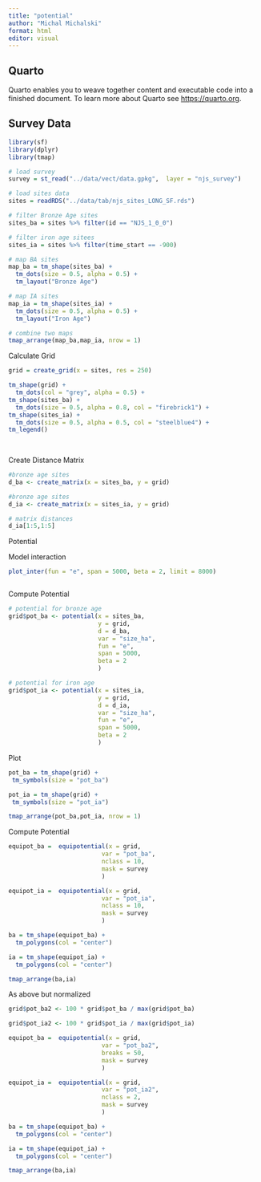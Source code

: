 ```yaml
---
title: "potential"
author: "Michal Michalski"
format: html
editor: visual
---
```


## Quarto

Quarto enables you to weave together content and executable code into a finished document. To learn more about Quarto see <https://quarto.org>.

## Survey Data

```r
library(sf)
library(dplyr)
library(tmap)

# load survey
survey = st_read("../data/vect/data.gpkg",  layer = "njs_survey")

# load sites data
sites = readRDS("../data/tab/njs_sites_LONG_SF.rds")

# filter Bronze Age sites
sites_ba = sites %>% filter(id == "NJS_1_0_0")

# filter iron age sitees
sites_ia = sites %>% filter(time_start == -900)

# map BA sites
map_ba = tm_shape(sites_ba) +
  tm_dots(size = 0.5, alpha = 0.5) +
  tm_layout("Bronze Age")

# map IA sites
map_ia = tm_shape(sites_ia) +
  tm_dots(size = 0.5, alpha = 0.5) +
  tm_layout("Iron Age")

# combine two maps
tmap_arrange(map_ba,map_ia, nrow = 1)
```

Calculate Grid

```r

grid = create_grid(x = sites, res = 250)

tm_shape(grid) +
  tm_dots(col = "grey", alpha = 0.5) +
tm_shape(sites_ba) +
  tm_dots(size = 0.5, alpha = 0.8, col = "firebrick1") +
tm_shape(sites_ia) +
  tm_dots(size = 0.5, alpha = 0.5, col = "steelblue4") +
tm_legend()
  
  

```

Create Distance Matrix

```r

#bronze age sites
d_ba <- create_matrix(x = sites_ba, y = grid)

#bronze age sites
d_ia <- create_matrix(x = sites_ia, y = grid)

# matrix distances
d_ia[1:5,1:5]


```

Potential

Model interaction

```r

plot_inter(fun = "e", span = 5000, beta = 2, limit = 8000)



```

Compute Potential

```r

# potential for bronze age
grid$pot_ba <- potential(x = sites_ba, 
                         y = grid, 
                         d = d_ba,
                         var = "size_ha", 
                         fun = "e",
                         span = 5000, 
                         beta = 2
                         )

# potential for iron age
grid$pot_ia <- potential(x = sites_ia, 
                         y = grid, 
                         d = d_ia,
                         var = "size_ha", 
                         fun = "e",
                         span = 5000, 
                         beta = 2
                         )


```

Plot

```r

pot_ba = tm_shape(grid) +
 tm_symbols(size = "pot_ba") 

pot_ia = tm_shape(grid) +
 tm_symbols(size = "pot_ia") 

tmap_arrange(pot_ba,pot_ia, nrow = 1)

```

Compute Potential

```r
equipot_ba =  equipotential(x = grid, 
                          var = "pot_ba", 
                          nclass = 10,
                          mask = survey
                          )

equipot_ia =  equipotential(x = grid, 
                          var = "pot_ia", 
                          nclass = 10,
                          mask = survey
                          )

ba = tm_shape(equipot_ba) +
  tm_polygons(col = "center")

ia = tm_shape(equipot_ia) +
  tm_polygons(col = "center")

tmap_arrange(ba,ia)
```

As above but normalized

```r

grid$pot_ba2 <- 100 * grid$pot_ba / max(grid$pot_ba)

grid$pot_ia2 <- 100 * grid$pot_ia / max(grid$pot_ia)

equipot_ba =  equipotential(x = grid, 
                          var = "pot_ba2", 
                          breaks = 50,
                          mask = survey
                          )

equipot_ia =  equipotential(x = grid, 
                          var = "pot_ia2", 
                          nclass = 2,
                          mask = survey
                          )

ba = tm_shape(equipot_ba) +
  tm_polygons(col = "center")

ia = tm_shape(equipot_ia) +
  tm_polygons(col = "center")

tmap_arrange(ba,ia)

```
